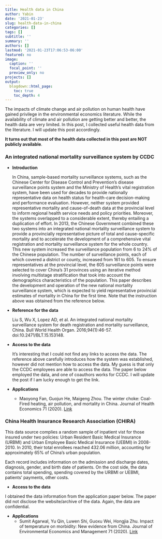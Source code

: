 ---
title: Health data in China
author: Yabin
date: '2021-01-23'
slug: health-data-in-china
categories: []
tags: []
subtitle: ''
summary: ''
authors: []
lastmod: '2021-01-23T17:06:53-06:00'
featured: no
image:
  caption: ''
  focal_point: ''
  preview_only: no
projects: []
output:
  blogdown::html_page:
    toc: true
    toc_depth: 4
---

 The impacts of climate change and air pollution on human health have gained privilege in the environmental economics literature. While the availability of climate and air pollution are getting better and better, the health data are very limited. In this post, I collected useful health data from the literature. I will update this post accordingly. 

**It turns out that most of the health data collected in this post are NOT publicly available**.

### An integrated national mortality surveillance system by CCDC

- **Introduction**

  In China, sample-based mortality surveillance systems, such as the Chinese Center for Disease Control and Prevention’s disease surveillance points system and the Ministry of Health’s vital registration system, have been used for decades to provide nationally representative data on health status for health-care decision-making and performance evaluation. However, neither system provided representative mortality and cause-of-death data at the provincial level to inform regional health service needs and policy priorities. Moreover, the systems overlapped to a considerable extent, thereby entailing a duplication of effort. In 2013, the Chinese Government combined these two systems into an integrated national mortality surveillance system to provide a provincially representative picture of total and cause-specific mortality and to accelerate the development of a comprehensive vital registration and mortality surveillance system for the whole country. This new system increased the surveillance population from 6 to 24% of the Chinese population. The number of surveillance points, each of which covered a district or county, increased from 161 to 605. To ensure representatives at the provincial level, the 605 surveillance points were selected to cover China’s 31 provinces using an iterative method involving multistage stratification that took into account the demographics characteristics of the population. This paper describes the development and operation of the new national mortality surveillance system, which is expected to yield representative provincial estimates of mortality in China for the first time.
 Note that the instruction above was obtained from the reference below. 

- **Reference for the data**

  Liu S, Wu X, Lopez AD, et al. An integrated national mortality surveillance system for death registration and mortality surveillance, China. Bull World Health Organ. 2016;94(1):46-57. doi:10.2471/BLT.15.153148.
  
- **Access to the data**

  It's interesting that I could not find any links to access the data. The reference above carefully introduces how the system was established, however did not mention how to access the data. 
  My guess is that only the CCDC employees are able to access the data. The paper below employed the data, and one of coauthors works for CCDC. I will update the post if I am lucky enough to get the link.
  
- **Applications**
   - Maoyong Fan, Guojun He, Maigeng Zhou. The winter choke: Coal-Fired heating, air pollution, and mortality in China. Journal of Health Economics 71 (2020). [Link](https://doi.org/10.1016/j.jhealeco.2020.102316)
   
   
### China Health Insurance Research Association (CHIRA)

This data source complies a random sample of inpatient vist for those insured under two policies: Urban Resident Basic Medical Insurance (URBMI) and Urban Employee Basic Medical Insurance (UEBMI) in 2008-2010. In 2010, their total enrollees reached 432.06 million, accounting for approximately 65% of China's urban population. 

Each record includes information on the admission and discharge dates, diagnosis, gender, and birth date of patients. On the cost side, the data contains total spending, spending covered by the URBMI or UEBMI, patients' payments, other costs. 


- **Access to the data**

 I obtained the data information from the application paper below. The paper did not disclose the website/archive of the data. Again, the data are confidential. 


- **Applications**
   - Sumit Agarwal, Yu Qin, Luwen Shi, Guoxu Wei, Hongjia Zhu. Impact of temperature on morbidity: New evidence from China. Journal of Environmental Economics and Management 71 (2020). [Link](https://www.sciencedirect.com/science/article/pii/S009506962100070X)
